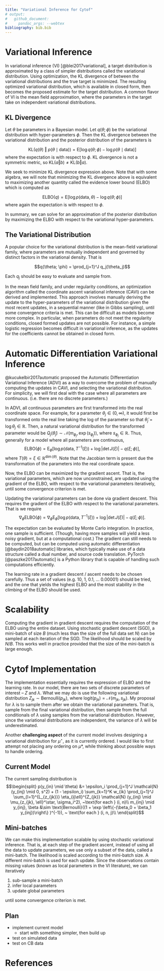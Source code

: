 ```yaml
---
title: "Variational Inference for Cytof"
# output:
#   github_document:
#     pandoc_args: --webtex
bibliography: bib.bib
---
```


\newcommand{\norm}[1]{\left\lVert#1\right\rVert}
\newcommand{\p}[1]{\left(#1\right)}
\newcommand{\bk}[1]{\left[#1\right]}
\newcommand{\bc}[1]{ \left\{#1\right\} }
\newcommand{\abs}[1]{ \left|#1\right| }
\newcommand{\mat}{ \begin{pmatrix} }
\newcommand{\tam}{ \end{pmatrix} }
\newcommand{\suml}{ \sum_{i=1}^n }
\newcommand{\prodl}{ \prod_{i=1}^n }
\newcommand{\ds}{ \displaystyle }
\newcommand{\df}[2]{ \frac{d#1}{d#2} }
\newcommand{\ddf}[2]{ \frac{d^2#1}{d{#2}^2} }
\newcommand{\pd}[2]{ \frac{\partial#1}{\partial#2} }
\newcommand{\pdd}[2]{\frac{\partial^2#1}{\partial{#2}^2} }
\newcommand{\N}{ \mathcal{N} }
\newcommand{\E}{ \text{E} }
\newcommand{\data}{ \text{data} }
\newcommand{\KL}{\mathrm{KL}}
\newcommand{\elbo}{\mathrm{ELBO}}

# Variational Inference

In variational inference (VI) [@blei2017variational], a target distribution is
approximated by a class of simpler distributions called the variational
distribution. Using optimization, the KL divergence of between the variational
distributions and the true target is minimized. The resulting optimized
variational distribution, which is available in closed form, then becomes the
proposed estimate for the target distribution. A common flavor of VI is the
mean field approximation, where the parameters in the target take on
independent variational distributions.

## KL Divergence
Let $\theta$ be parameters in a Bayesian model. Let $q(\theta; \phi)$ be the
variational distribution with hyper-parameters $\phi$. Then the KL divergence
between the variational distribution and the posterior distribution of the
parameters is 

$$\KL\p{q(\theta) ~\Vert~ p(\theta\mid\data)} = \E\bk{\log q(\theta; \phi) - \log
p(\theta\mid\data)}$$ where the expectation is with respect to $\phi$.
KL divergence is not a symmetric metric, so $\KL(a \Vert b) \neq \KL(b \Vert a)$.

We seek to minimize KL divergence expression above. Note that with some algebra, 
we will note that minimizing the KL divergence above is equivalent to maximizing 
another quantity called the evidence lower bound (ELBO) which is computed as

$$\elbo(q) = \E\bk{\log p(\data, \theta) - \log q(\theta; \phi)}$$
where again the expectation is with respect to $\phi$.

In summary, we can solve for an approximation of the posterior distribution
by maximizing the ELBO with respect to the variational hyper-parameters.

## The Variational Distribution
A popular choice for the variational distribution is the mean-field variational
family, where parameters are mutually independent and governed by distinct factors
in the variational density. That is 

$$q(\theta; \phi) = \prod_{j=1}^J q_j(\theta_j)$$

Each $q_j$ should be easy to evaluate and sample from.

In the mean field family, and under regularity conditions, an optimization
algorithm called the coordinate ascent variational inference (CAVI) can be
derived and implemented. This approach involves manually deriving the update to
the hyper-parameters of the variational distribution given the most recent
updates, in a sequential manner (like in Gibbs sampling), until some convergence
criteria is met. This can be difficult as models become more complex. In
particular, when parameters do not meet the regularity conditions, closed
formed updates are not possible. For instance, a simple logistic regression
becomes difficult in variational inference, as the updates for the coefficients
cannot be obtained in closed form.

# Automatic Differentiation Variational Inference 
@kucukelbir2017automatic proposed the Automatic Differentiation Variational
Inference (ADVI) as a way to overcome the problem of manually computing the
updates in CAVI, and selecting the variational distribution. For simplicity, we
will first deal with the case where all parameters are continuous. (i.e. there
are no discrete parameters.)

In ADVI, all continuous parameters are first transformed into the real
coordinate space. For example, for a parameter $\theta_j \in (0, \infty)$,
it would first be transformed onto the real line taking the log of the parameter
so that $\tilde{\theta}_j = \log\theta_j \in \mathbb{R}$. Then, a natural variational
distribution for the transformed parameter would be $Q_j(\tilde\theta_j) \sim
\N(m_{\phi_j}, \exp(s_{\phi_j}))$, where $s_{\phi_j} \in \mathbb{R}$. Thus,
generally for a model where all parameters are continuous,
$$\elbo(\phi) = \E_\phi\bk{\log p(\data, T^{-1}(\xi)) + \log\abs{\det J(\xi)} -
q(\xi; \phi)},$$
where $T(\theta) = \xi \in \mathbb{R}^{\dim(\theta)}$. Note that the Jacobian
term is present due the transformation of the parameters into the real coordinate
space.

Now, the ELBO can be maximized by the gradient ascent. That is, the variational
parameters, which are now unconstrained, are updated using the gradient of the
ELBO, with respect to the variational parameters iteratively, until some
convergence criterion is met.

Updating the variational parameters can be done via gradient descent. This
requires the gradient of the ELBO with respect to the variational parameters.
That is we require
$$\nabla_\phi \elbo(\phi) = \nabla_\phi\E_\phi\bk{\log p(\data, T^{-1}(\xi)) +
\log\abs{\det J(\xi)} - q(\xi; \phi)}.$$

The expectation can be evaluated by Monte Carlo integration. In practice, one
sample is sufficient. (Though, having more samples will yield a less noisy
gradient, but at a computational cost.) The gradient can still needs to be
computed, but can be computed using automatic differentiation
[@baydin2018automatic] libraries, which typically make use of a data structure
called a dual number, and source code translation. PyTorch
[@paszke2017automatic] is a Python library that is capable of handling such
computations efficiently. 

The learning rate in a gradient descent / ascent needs to be chosen carefully.
Thus a set of values (e.g. 10, 1, 0.1, ... 0.00001) should be tried, and the
one that yields the highest ELBO and the most stability in the climbing of the
ELBO should be used.

# Scalability
Computing the gradient in gradient descent requires the computation of the ELBO
using the entire dataset. Using stochastic gradient descent (SGD), a mini-batch
of size $B$ (much less than the size of the full data set $N$) can be sampled at
each iteration of the SGD. The likelihood should be scaled by $N / B$. This works
well in practice provided that the size of the mini-batch is large enough.


# Cytof Implementation
The implementation essentially requires the expression of ELBO and the learning
rate. In our model, there are two sets of discrete parameters of interest --
$Z$ and $\lambda$. What we may do is use the following variational distribution
$Z_{jk} \sim \text{Bernoulli}(p_{jk})$, where $\text{logit}(p_{jk}) =
\N(m_{jk}, s_{jk})$. My proposal for $\lambda$ is to sample them after we
obtain the variational parameters. That is, sample from the final variational
distribution, then sample from the full conditionals of $\lambda$ using samples
from the variational distribution. However, since the variational distributions
are independent, the variance of $\lambda$ will be underestimated.

Another **challenging aspect** of the current model involves designing a
variational distribution for $\mu^\star$, as it is currently ordered.
I would like to first attempt not placing any ordering on $\mu*$, while
thinking about possible ways to handle ordering.

## Current Model
The current sampling distribution is 
$$\begin{split}
p(y_{in} \mid \theta) &= \epsilon_i \prod_{j=1}^J \N(y_{inj} \mid 0, s^2) + (1 -
\epsilon_i) \sum_{k=1}^K w_{ik} \prod_{j=1}^J \sum_{l=1}^{L_{z_{jk}}} \eta_{ij\ell}^{Z_{jk}}
\N(y_{inj} \mid \mu_{z_{jk}, \ell}^\star, \sigma_i^2), ~\text{for each } (i, n)\\
m_{inj} \mid y_{inj}, \beta &\sim \text{Bernoulli}((1 + \exp\bc{-(\beta_0 +
\beta_1 y_{inj})})^{-1}), ~ \text{for each } (i, n, j)\\
\end{split}$$

## Mini-batches
We can make this implementation scalable by using stochastic variational
inference.  That is, at each step of the gradient ascent, instead of using all
the data to update parameters, we use only a subset of the data, called a
mini-batch. The likelihood is scaled according to the mini-batch size. A different
mini-batch is used for each update. Since the observations contain missing values (known
as local parameters in the VI literature), we can iteratively 

1. sub-sample a mini-batch
2. infer local parameters
3. update global parameters

until some convergence criterion is met.

## Plan

- implement current model
    - start with something simpler, then build up
- test on simulated data
- test on CB data

# References
